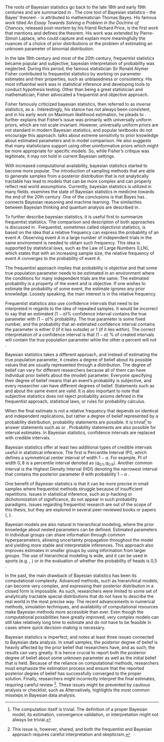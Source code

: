 The roots of Bayesian statistics go back to the late 18th and early 19th centuries and are summarized in
\parencite{Hebak2013_StatistickeMysleniNastroje}. The core tool of Bayesian statistics - the Bayes' theorem - is
attributed to mathematician Thomas Bayes. His famous work titled *An Essay Towards Solving a Problem in the Doctrine of
Chances*, released post-mortem by his friend Richard Price, is the first work that mentions and defines the theorem.
His work was extended by Pierre-Simon Laplace, who could capture and explain more meaningfully the nuances of a choice
of prior distributions or the problem of estimating an unknown parameter of binomial distribution.

In the late 19th century and most of the 20th century, frequentist statistics became popular and subjective, bayesian
interpretation of probability was neglected. During this period, the famous statistician Sir Ronald Alymer Fisher
contributed to frequentist statistics by working on parameter estimates and their properties, such as unbiasedness or
consistency. His most influential work was in statistical inference and developing tools to conduct hypothesis testing.
Other than being a great statistician and mathematician, Fisher advocated a frequentist and objective approach.

Fisher famously criticized bayesian statistics, then referred to as *inverse* statistics, as a *\enquote{inverse
probability, which, like an impenetrable jungle, arrests progress toward the precision of statistical concepts}*.
Interestingly, his stance has not always been consistent, and in his early work on Maximum likelihood estimation, he
pleads to *\enquote{to having based his argument upon the principle of inverse probability}*.
\parencite{Zabell2022_FisherBayesPredictive} further explains that Fisher's issue was primarily with universally
uniform priors, which are not scale invariant. However, universally uniform priors are not standard in modern Bayesian
statistics, and popular textbooks do not encourage this approach.
\parencite[Chap. 10.6]{Kruschke2015_DoingBayesianData} talks about extreme sensitivity to prior knowledge about
estimated parameters and in model comparison. He also suggests that many statisticians support using other
uninformative priors which might be more appropriate for specific models. So, while Fisher's critique was legitimate,
it may not hold in current Bayesian settings.

With increased computational availability, bayesian statistics started to become more popular. The introduction of
sampling methods that are able to generate samples from a posterior distribution that is not analytically tractable has
lead to models that can be more complex and can properly reflect real world assumptions. Currently, bayesian statistics is
utilized in many fields. \parencite{Ashby2006_BayesianStatisticsMedicine} examines the state of Bayesian statistics in
medicine towards the end of the 20th century. One of the conclusions is that Bayes has *\enquote{now permeated all the
major areas of medical statistics, including clinical trials, epidemiology, meta-analyses and evidence synthesis,
spatial modeling, longitudinal modeling, survival modeling, molecular genetics, and decision-making}*.
\parencite{Barber2012_BayesianReasoningMachine} connects Bayesian reasoning and machine learning. The similarities
between Bayesian thinking and quantum analysis are described in \parencite{Timpson2008_QuantumBayesianismStudy}.

To further describe bayesian statistics, it is useful first to summarize frequentist statistics. The comparison and
description of both approaches is discussed in \parencite[Chap. 6]{Hebak2013_StatistickeMysleniNastroje}. Frequentist,
sometimes called objectivist statistics, is based on the idea that a relative frequency can express the probability of
an event $A$. Observing event $A$ in a large number of independent trials in the same environment is needed to obtain
such frequency. This idea is supported by statistical laws, such as the Law of Large Numbers (LLN), which states that
with an increasing sample size, the relative frequency of event $A$ converges to the probability of event $A$.

The frequentist approach implies that probability is objective and that some true population parameter needs to be
estimated in an environment where the conditions for many independent trials are the same. The estimated probability is
a property of the event and is objective. If one wishes to estimate the probability of some event, the estimate ignores
any prior knowledge. Loosely speaking, the main interest is in the relative frequency.

Frequentist statistics also use confidence intervals that need to be interpreted in regards to the idea of repeated
samples. It would be incorrect to say that an estimated $(1 - \alpha)$\% confidence interval contains the true
parameter with $(1 - \alpha)$% probability. The true parameter is some fixed number, and the probability that an
estimated confidence interval contains the parameter is either 0 (if it lies outside) or 1 (if it lies within). The
correct interpretation of a confidence interval is that $(1 - \alpha)$ % of created intervals will contain the true
population parameter while the other $\alpha$ percent will not
\parencite{AndradeFernandez2016_InterpretationConfidenceInterval}.

Bayesian statistics takes a different approach, and instead of estimating the true population parameter, it creates a
degree of belief about its possible values that are usually represented through a distribution. The degree of belief
can vary for different researchers because all of them can have individual prior beliefs about the (model) parameter.
Everyone specifying their degree of belief means that an event's probability is subjective, and every researcher can
have different degrees of belief. Statements such as \enquote{my probability} and \enquote{their probability} about the
same event are valid. It is also important to note that subjective statistics does not reject probability axioms
defined in the frequentist approach, statistical laws, or rules for probability calculus.

When the final estimate is not a relative frequency that depends on identical and independent replications, but rather
a degree of belief represented by a probability distribution, probability statements are possible. It is
trivial[^trivial] to answer statements such as \enquote{What is the probability that the estimated parameter is larger
than zero?} or \enquote{What is the probability that the effect in group A is larger than in group B?}. Probability
statements are also possible for interval estimates. In Bayesian statistics, confidence intervals are replaced with
credible intervals.

[^trivial]: The computation itself is trivial. The definition of a proper Bayesian model, its estimation, convergence
validation, or interpretation might not always be trivial.

Bayesian statistics offer at least two additional types of credible intervals useful in statistical inference. The
first is Percentile Interval (PI), which defines a symmetrical center interval of width $1 - \alpha$. For example, PI of
width $0,8$ is a percentile interval denoted as $\langle q_{0.1}, q_{0.9}\rangle$. Another common interval is the
Highest Density Interval (HDI) denoting the narrowest interval that contains the posterior parameter $\theta$ with
probability $1 - \alpha$ \parencite[Chap. 3.2]{McElreath2020_StatisticalRethinkingBayesian}.

One benefit of Bayesian statistics is that it can be more precise in small samples where frequentist methods struggle
because of insufficient repetitions. Issues in statistical inference, such as p-hacking or dichotomization of
significance, do not appear in such probability paradigms. Issues regarding frequentist research are out of the scope
of this thesis, but they are explored in several peer-reviewed books \parencite{Vickers2010_WhatPvalueAnyway} or papers
(\parencite{GelmanStern2006_DifferenceSignificantNot}, \parencite{WassersteinEtAl2019_MovingWorld005}).

Bayesian models are also natural in hierarchical modeling, where the prior knowledge about nested parameters can be
defined. Estimated parameters in individual groups can share information through common hyperparameters, allowing
uncertainty propagation throughout the model and yielding more stable and interpretable inferences. This approach also
improves estimates in smaller groups by using information from larger groups. The use of hierarchical modeling is wide,
and it can be used in sports (e.g. \parencite{Sawyer2018ModelingPE}, \parencite{AlimuDayimu2024BayesianHM}) or in the
evaluation of whether the probability of heads is 0,5 \parencite{BartosEtAl2024_FairCoinsTend}.

In the past, the main drawback of Bayesian statistics has been its computational complexity. Advanced methods, such as
hierarchical models, can become very complex, and expressing their posterior distribution in a closed form is
impossible. As such, researchers were limited to some set of analytically tractable special distributions that do not
have to describe the real world in the most precise way. The recent advancements in numerical methods, simulation
techniques, and availability of computational resources make Bayesian methods more accessible than ever. Even though
the computational possibilities have greatly improved, very complex models can still take relatively long time to
estimate and do not have to be feasible in cases where quick decision-making is necessary.

Bayesian statistics is imperfect, and \parencite{DepaoliVanDeSchoot2017_ImprovingTransparencyReplication} notes at
least three issues connected to Bayesian data analysis. In small samples, the posterior degree of belief is heavily
affected by the prior belief that researchers have, and as such, the results can vary greatly. It is hence crucial to
report both the posterior degree of belief about some unknown parameter as well as the initial belief that is held.
Because of the reliance on computational methods, researchers must emphasize the estimation process and ensure that the
reported posterior degree of belief has successfully converged to the proper solution. Finally, researchers might
incorrectly interpret the final estimates, requiring careful review [^shared]. These issues might be prevented by
cautious analysis or checklist, such as \parencite{DepaoliVanDeSchoot2017_ImprovingTransparencyReplication}
Alternatively, \parencite{GelmanEtAl2020_BayesianWorkflow} highlights the most common missteps in Bayesian data
analysis.

[^shared]: This issue is, however, shared, and both the frequentist and Bayesian approach requires careful
interpretation and skepticism.